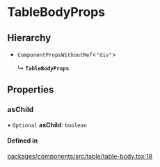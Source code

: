 # TableBodyProps

## Hierarchy

- `ComponentPropsWithoutRef`\<`"div"`\>

  ↳ **`TableBodyProps`**

## Properties

### asChild

• `Optional` **asChild**: `boolean`

#### Defined in

[packages/components/src/table/table-body.tsx:18](https://github.com/vtex/shoreline/blob/6674ddada/packages/components/src/table/table-body.tsx#L18)

